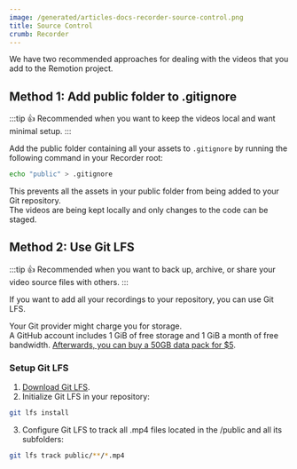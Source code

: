 ```yaml
---
image: /generated/articles-docs-recorder-source-control.png
title: Source Control
crumb: Recorder
---
```


We have two recommended approaches for dealing with the videos that you add to the Remotion project.

## Method 1: Add public folder to .gitignore

:::tip
👍 Recommended when you want to keep the videos local and want minimal setup.
:::

Add the public folder containing all your assets to `.gitignore` by running the following command in your Recorder root:

```bash
echo "public" > .gitignore
```

This prevents all the assets in your public folder from being added to your Git repository.  
The videos are being kept locally and only changes to the code can be staged.

## Method 2: Use Git LFS

:::tip
👍 Recommended when you want to back up, archive, or share your video source files with others.
:::

If you want to add all your recordings to your repository, you can use Git LFS.

Your Git provider might charge you for storage.  
A GitHub account includes 1 GiB of free storage and 1 GiB a month of free bandwidth. [Afterwards, you can buy a 50GB data pack for $5](https://docs.github.com/en/billing/managing-billing-for-git-large-file-storage/upgrading-git-large-file-storage).

### Setup Git LFS

1. [Download Git LFS](https://git-lfs.com/).
2. Initialize Git LFS in your repository:

```bash
git lfs install
```

3. Configure Git LFS to track all .mp4 files located in the /public and all its subfolders:

```bash
git lfs track public/**/*.mp4
```
